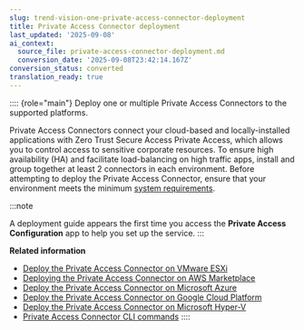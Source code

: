 ```yaml
---
slug: trend-vision-one-private-access-connector-deployment
title: Private Access Connector deployment
last_updated: '2025-09-08'
ai_context:
  source_file: private-access-connector-deployment.md
  conversion_date: '2025-09-08T23:42:14.167Z'
conversion_status: converted
translation_ready: true
---
```


:::: {role="main"}
Deploy one or multiple Private Access Connectors to the supported platforms.

Private Access Connectors connect your cloud-based and locally-installed applications with Zero Trust Secure Access Private Access, which allows you to control access to sensitive corporate resources. To ensure high availability (HA) and facilitate load-balancing on high traffic apps, install and group together at least 2 connectors in each environment. Before attempting to deploy the Private Access Connector, ensure that your environment meets the minimum [system requirements](pa-connector-system-reqs.mdx).

:::note

A deployment guide appears the first time you access the **Private Access Configuration** app to help you set up the service.
:::

**Related information**

- [Deploy the Private Access Connector on VMware ESXi](deploy-pac-vmware-esxi.md "Connect your VMware ESXi applications with Zero Trust Secure Access Private Access and prevent unauthorized intrusions.")
- [Deploying the Private Access Connector on AWS Marketplace](private-access-aws-marketplace.md "Connect your AWS applications with Zero Trust Secure Access Private Access and prevent unauthorized intrusions.")
- [Deploy the Private Access Connector on Microsoft Azure](deploy-pac-azure.md "Connect your Azure Marketplace applications with Zero Trust Secure Access Private Access and prevent unauthorized intrusions.")
- [Deploy the Private Access Connector on Google Cloud Platform](deploy-pac-google-cloud-platform.md "Connect your Google Cloud Platform (GCP) applications with Zero Trust Secure Access Private Access and prevent unauthorized intrusions.")
- [Deploy the Private Access Connector on Microsoft Hyper-V](deploying-pac-ms-hyper-v.md "Connect your Microsoft Hyper-V applications with Zero Trust Secure Access Private Access and prevent unauthorized intrusions.")
- [Private Access Connector CLI commands](private-access-connector-cli.md "A list of available CLI commands for managing the Private Access Connector virtual appliance.")
::::
